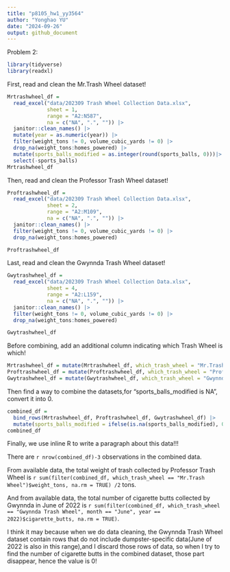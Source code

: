 ```yaml
---
title: "p8105_hw1_yy3564"
author: "Yonghao YU"
date: "2024-09-26"
output: github_document
---
```

Problem 2:
```r
library(tidyverse)
library(readxl)
```


First, read and clean the Mr.Trash Wheel dataset! 
```r
Mrtrashwheel_df = 
  read_excel("data/202309 Trash Wheel Collection Data.xlsx",
             sheet = 1, 
             range = "A2:N587",
             na = c("NA", ".", "")) |>
  janitor::clean_names() |>
  mutate(year = as.numeric(year)) |>
  filter(weight_tons != 0, volume_cubic_yards != 0) |>
  drop_na(weight_tons:homes_powered) |>
  mutate(sports_balls_modified = as.integer(round(sports_balls, 0)))|>
  select(-sports_balls)
Mrtrashwheel_df
```
Then, read and clean the Professor Trash Wheel dataset! 
```r
Proftrashwheel_df = 
  read_excel("data/202309 Trash Wheel Collection Data.xlsx",
             sheet = 2, 
             range = "A2:M109",
             na = c("NA", ".", "")) |>
  janitor::clean_names() |>
  filter(weight_tons != 0, volume_cubic_yards != 0) |>
  drop_na(weight_tons:homes_powered)

Proftrashwheel_df

```


Last, read and clean the Gwynnda Trash Wheel dataset! 

```r
Gwytrashwheel_df = 
  read_excel("data/202309 Trash Wheel Collection Data.xlsx",
             sheet = 4, 
             range = "A2:L159",
             na = c("NA", ".", "")) |>
  janitor::clean_names() |>
  filter(weight_tons != 0, volume_cubic_yards != 0) |>
  drop_na(weight_tons:homes_powered)

Gwytrashwheel_df
```
Before combining, add an additional column indicating which Trash Wheel is which!
```r
Mrtrashwheel_df = mutate(Mrtrashwheel_df, which_trash_wheel = "Mr.Trash Wheel")
Proftrashwheel_df = mutate(Proftrashwheel_df, which_trash_wheel = "Professor Trash Wheel")
Gwytrashwheel_df = mutate(Gwytrashwheel_df, which_trash_wheel = "Gwynnda Trash Wheel")
```




Then find a way to combine the datasets,for "sports_balls_modified is NA", convert it into 0.
```r
combined_df = 
  bind_rows(Mrtrashwheel_df, Proftrashwheel_df, Gwytrashwheel_df) |>
  mutate(sports_balls_modified = ifelse(is.na(sports_balls_modified), 0, sports_balls_modified))
combined_df 
```
Finally, we use inline R to write a paragraph about this data!!!


There are `r nrow(combined_df)-3` observations in the combined data. 

From available data, the total weight of trash collected by Professor Trash Wheel is 
`r sum(filter(combined_df, which_trash_wheel == "Mr.Trash Wheel")$weight_tons, na.rm = TRUE) /2` tons.

And from available data, the total number of cigarette butts collected by Gwynnda in June of 2022 is 
`r sum(filter(combined_df, which_trash_wheel == "Gwynnda Trash Wheel", month == "June", year == 2022)$cigarette_butts, na.rm = TRUE)`.

I think it may because when we do data cleaning, the Gwynnda Trash Wheel dataset contain rows that do not include dumpster-specific data(June of 2022 is also in this range),and I discard those rows of data, so when I try to find the number of cigarette butts in the combined dataset, those part disappear, hence the value is 0!
